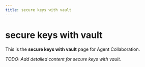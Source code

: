 ```yaml
---
title: secure keys with vault
---
```


# secure keys with vault

This is the **secure keys with vault** page for Agent Collaboration.

_TODO: Add detailed content for secure keys with vault._
